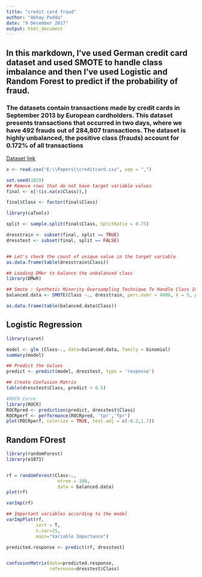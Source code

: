 ```yaml
---
title: "credit card fraud"
author: "Abhay Padda"
date: "9 December 2017"
output: html_document
---
```


## In this markdown, I've used German credit card dataset and used SMOTE to handle class imbalance and then I've used Logistic and Random Forest to predict if the probability of fraud.

### The datasets contain transactions made by credit cards in September 2013 by European cardholders. This dataset presents transactions that occurred in two days, where we have 492 frauds out of 284,807 transactions. The dataset is highly unbalanced, the positive class (frauds) account for 0.172% of all transactions
[Dataset link](https://www.kaggle.com/dalpozz/creditcardfraud)

```r
x <- read.csv("E:\\Papers\\creditcard.csv", sep = ",")

set.seed(1029)
## Remove rows that do not have target variable values
final <- x[!(is.na(x$Class)),]

final$Class <- factor(final$Class)

library(caTools)

split <- sample.split(final$Class, SplitRatio = 0.75)

dresstrain <- subset(final, split == TRUE)
dresstest <- subset(final, split == FALSE)


## Let's check the count of unique value in the target variable
as.data.frame(table(dresstrain$Class))

## Loading DMwr to balance the unbalanced class
library(DMwR)

## Smote : Synthetic Minority Oversampling Technique To Handle Class Imbalancy In Binary Classification
balanced.data <- SMOTE(Class ~., dresstrain, perc.over = 4800, k = 5, perc.under = 1000)

as.data.frame(table(balanced.data$Class))

```

## Logistic Regression

```r
library(caret)  

model <- glm (Class~., data=balanced.data, family = binomial)
summary(model)

## Predict the Values
predict <- predict(model, dresstest, type = 'response')

## Create Confusion Matrix
table(dresstest$Class, predict > 0.5)

#ROCR Curve
library(ROCR)
ROCRpred <- prediction(predict, dresstest$Class)
ROCRperf <- performance(ROCRpred, 'tpr','fpr')
plot(ROCRperf, colorize = TRUE, text.adj = c(-0.2,1.7))

```

## Random FOrest

```r

library(randomForest)  
library(e1071)  


rf = randomForest(Class~.,  
                   ntree = 100,
                   data = balanced.data)
plot(rf) 

varImp(rf)

## Important variables according to the model
varImpPlot(rf,  
           sort = T,
           n.var=25,
           main="Variable Importance")

predicted.response <- predict(rf, dresstest)


confusionMatrix(data=predicted.response,  
                reference=dresstest$Class)
```
